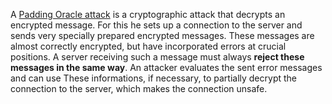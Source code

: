 A [[Padding-Oracle-Vulnerability/EN|Padding Oracle attack]] is a cryptographic attack that decrypts an encrypted message. For this he sets up a connection to the server and sends very specially prepared encrypted messages. These messages are almost correctly encrypted, but have incorporated errors at crucial positions. A server receiving such a message must always '''reject these messages in the same way'''. An attacker evaluates the sent error messages and can use These informations, if necessary, to partially decrypt the connection to the server, which makes the connection unsafe.